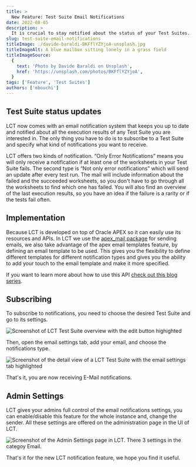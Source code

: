 ```yaml
---
title: >
  New Feature: Test Suite Email Notifications
date: 2022-08-05
description: >
  It is crucial to stay notified about the status of your Test Suites. To make it easier to achieve this LCT is now able to send automatic status E-Mails.
slug: test-suite-email-notifications
titleImage: ./davide-baraldi-BKFflYZYjoA-unsplash.jpg
titleImageAlt: A blue mailbox sitting lonely in a grass field
titleImageSource:
  {
    text: 'Photo by Davide Baraldi on Unsplash',
    href: 'https://unsplash.com/photos/BKFflYZYjoA',
  }
tags: ['Feature', 'Test Suites']
authors: ['mbouchi']
---
```


## Test Suite status updates

LCT now comes with an email notification system that keeps you up to date and notified about all the execution results of any Test Suite you are interested in. The only thing you have to do is to subscribe to a Test Suite and specify what kind of notifications you want to receive.

LCT offers two kinds of notification. “Only Error Notifications” means you will only receive a notification if at least one of the worksheets in your Test Suite fails. The second type is “Not only error notifications” which will send an update after every test run. The mail will include information about the failed and the succeeded worksheets, so you don't have to go through all the worksheets to find which one has failed. You will also find an overview of the last execution results, so you have an idea if the failure is a rarity or if the tests fail often.

## Implementation

Because LCT is developed on top of Oracle APEX so it can easily use its resources and APIs. In LCT we use the [apex_mail package](https://docs.oracle.com/en/cloud/paas/autonomous-database/adbsa/apex-send-email.html) for sending emails, we also take advantage of the apex email templates feature, by defining an email template to be used. This gives you the flexibility to define different templates for different notification types and gives you the ability to add your touch to the email template and make it more specified.

If you want to learn more about how to use this API [check out this blog series](https://tm-apex.blogspot.com/search/label/mail).

## Subscribing

To subscribe to notifications, you need to choose the desired Test Suite and go to its settings.

<Image
  filename="lct-test-suite-edit.png"
  alt="Screenshot of LCT Test Suite overview with the edit button highighted"
/>

Then, open the email settings tab, add your email, and choose the notifications type.

<Image
  filename="lct-test-suite-email-settings.png"
  alt="Screenshot of the detail view of a LCT Test Suite with the email settings tab highlighted"
/>

That's it, you are now receiving E-Mail notifications.

## Admin Settings

LCT gives your admins full control of the email notifications settings, you can enable/disable this feature for the whole instance and, change the sender. All these settings are offered on the administration page in the UI of LCT.

<Image
  filename="lct-test-suite-admin-settings.png"
  alt="Screenshot of the Admin Settings page in LCT. There 3 settings in the categoy Email."
/>

That's it for the new LCT notification feature, we hope you find it useful.
